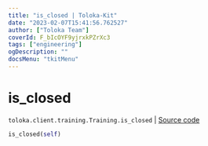 ```yaml
---
title: "is_closed | Toloka-Kit"
date: "2023-02-07T15:41:56.762527"
author: ["Toloka Team"]
coverId: F_bIcOYF9yjrxkPZrXc3
tags: ["engineering"]
ogDescription: ""
docsMenu: "tkitMenu"
---
```


# is_closed
`toloka.client.training.Training.is_closed` | [Source code](https://github.com/Toloka/toloka-kit/blob/v1.1.3/src/client/training.py#L120)

```python
is_closed(self)
```
